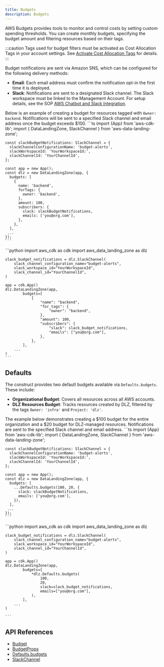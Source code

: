```yaml
---
title: Budgets
description: Budgets
---
```


AWS Budgets provides tools to monitor and control costs by setting custom spending thresholds. You can create monthly
budgets, specifying the budget amount and filtering resources based on their tags.

:::caution
Tags used for budget filters must be activated as Cost Allocation Tags in your account settings. See
[Activate Cost Allocation Tags](/components/account-management/tagging#activate-cost-allocation-tags) for details.
:::

Budget notifications are sent via Amazon SNS, which can be configured for the following delivery methods:
- **Email**: Each email address must confirm the notification opt-in the first time it is deployed.
- **Slack**: Notifications are sent to a designated Slack channel. The Slack workspace must be linked to the Management
Account. For setup details, see the SOP [AWS Chatbot and Slack Integration](sop-account-setup#aws-chatbot-and-slack-integration).

Below is an example of creating a budget for resources tagged with `Owner: backend`. Notifications will be sent to a
specified Slack channel and email address once the budget exceeds $100.
<DualCode>
  <Fragment slot="ts">
    ```ts
    import {App} from 'aws-cdk-lib';
    import { DataLandingZone, SlackChannel } from 'aws-data-landing-zone';

    const slackBudgetNotifications: SlackChannel = {
      slackChannelConfigurationName: 'budget-alerts',
      slackWorkspaceId: 'YourWorkspaceId:',
      slackChannelId: 'YourChannelId',
    };

    const app = new App();
    const dlz = new DataLandingZone(app, {
      budgets: [
        {
          name: 'backend',
          forTags: {
            owner: 'backend',
          },
          amount: 100,
          subscribers: {
            slack: slackBudgetNotifications,
            emails: ['you@org.com'],
          },
        },
      ],
     ...
    });
    ```
  </Fragment>
  <Fragment slot="python">
    ```python
    import aws_cdk as cdk
    import aws_data_landing_zone as dlz

    slack_budget_notifications = dlz.SlackChannel(
        slack_channel_configuration_name="budget-alerts",
        slack_workspace_id="YourWorkspaceId",
        slack_channel_id="YourChannelId",
    )

    app = cdk.App()
    dlz.DataLandingZone(app,
            budgets=[
                {
                    "name": "backend",
                    "for_tags": {
                        "owner": "backend",
                    },
                    "amount": 100,
                    "subscribers": {
                        "slack": slack_budget_notifications,
                        "emails": ["you@org.com"],
                    },
                },
            ],
        ...
    )
    ```
  </Fragment>
</DualCode>

## Defaults

The construct provides two default budgets available via `Defaults.budgets`. These include:
- **Organizational Budget**: Covers all resources across all AWS accounts.
- **DLZ Resources Budget**: Tracks resources created by DLZ, filtered by the tags `Owner: 'infra'` and `Project: 'dlz'`.

The example below demonstrates creating a $100 budget for the entire organization and a $20 budget for DLZ-managed
resources. Notifications are sent to the specified Slack channel and email address.
<DualCode>
  <Fragment slot="ts">
    ```ts
    import {App} from 'aws-cdk-lib';
    import { DataLandingZone, SlackChannel } from 'aws-data-landing-zone';

    const slackBudgetNotifications: SlackChannel = {
      slackChannelConfigurationName: 'budget-alerts',
      slackWorkspaceId: 'YourWorkspaceId:',
      slackChannelId: 'YourChannelId',
    };

    const app = new App();
    const dlz = new DataLandingZone(app, {
      budgets: [
        ...Defaults.budgets(100, 20, {
          slack: slackBudgetNotifications,
          emails: ['you@org.com'],
        }),
      ],
     ...
    });
    ```
  </Fragment>
  <Fragment slot="python">
    ```python
    import aws_cdk as cdk
    import aws_data_landing_zone as dlz

    slack_budget_notifications = dlz.SlackChannel(
        slack_channel_configuration_name="budget-alerts",
        slack_workspace_id="YourWorkspaceId",
        slack_channel_id="YourChannelId",
    )

    app = cdk.App()
    dlz.DataLandingZone(app,
            budgets=[
                *dlz.Defaults.budgets(
                    100,
                    20,
                    slack=slack_budget_notifications,
                    emails=["you@org.com"],
                ),
            ],
        ...
    )

    ```
  </Fragment>
</DualCode>

## API References
- [Budget](/reference/api#dlzbudget)
- [BudgetProps](/reference/api#dlzbudgetprops)
- [Defaults.budgets](/reference/api#aws-data-landing-zone.Defaults.budgets)
- [SlackChannel](/reference/api#slackchannel)
